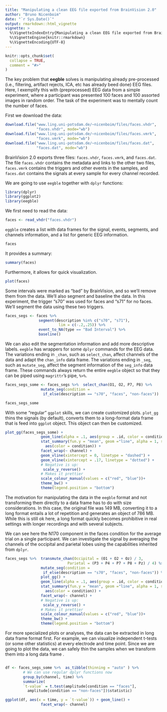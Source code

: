 ```yaml
---
title: "Manipulating a clean EEG file exported from BrainVision 2.0"
author: "Bruno Nicenboim"
date: "`r Sys.Date()`"
output: rmarkdown::html_vignette
vignette: >
  %\VignetteIndexEntry{Manipulating a clean EEG file exported from BrainVision 2.0}
  %\VignetteEngine{knitr::rmarkdown}
  %\VignetteEncoding{UTF-8}
---
```


```r
knitr::opts_chunk$set(
  collapse = TRUE,
  comment = "#>"
)
```

The key problem that **eegble** solves is manipulating already pre-processed (i.e.,
filtering, artifact rejects, ICA, etc has already beed done) EEG files. Here, I
exemplify this with (preprocessed) EEG data from a simple experiment, where a
participant was presented 100 faces and 100 assorted images in random order. The
task of the experiment was to mentally count the number of faces.

First we download the data:

```r
download.file("www.ling.uni-potsdam.de/~nicenboim/files/faces.vhdr", 
              "faces.vhdr", mode="wb")
download.file("www.ling.uni-potsdam.de/~nicenboim/files/faces.vmrk", 
              "faces.vmrk", mode="wb")
download.file("www.ling.uni-potsdam.de/~nicenboim/files/faces.dat", 
              "faces.dat", mode="wb")
```

BrainVision 2.0 exports three files: `faces.vhdr`, `faces.vmrk`, and
`faces.dat`. The file `faces.vhdr` contains the metadata and links to the other
two files, `faces.vmrk` contains the triggers and other events in the samples,
and `faces.dat` contains the signals at every sample for every channel recorded.

We are going to use `eegble` together with `dplyr` functions:

```r
library(dplyr)
library(ggplot2)
library(eegble)
```

We first need to read the data:

```r
faces <- read_vhdr("faces.vhdr")
```

`eggble` creates a list with data frames for the signal, events, segments, and
channels information, and a list for generic EEG information.

```r
faces
```

It provides a summary:

```r
summary(faces)
```

Furthermore, it allows for quick visualization.

```r
plot(faces)
```



Some intervals were marked as "bad" by BrainVision, and so we'll remove them
from the data. We'll also segment and baseline the data. In this experiment, the
trigger "s70" was used for faces and "s71" for no faces. We'll segment the data
using these two triggers.


```r
faces_segs <- faces %>% 
               segment(description %in% c("s70", "s71"), 
                        lim = c(-.2,.25)) %>%
               event_to_NA(type == "Bad Interval") %>% 
               baseline()

```


We can also edit the segmentation information and add more descriptive labels.
`eegble` has wrappers for some `dplyr` commands for the EEG data. The variations
ending in `_chan`, such as `select_chan`,  affect channels of the data and adapt
the `chan_info` data frame. The variations ending in `_seg`, such as
`mutate_seg`,  affect the segment information of the `seg_info` data frame.
These commands always return the entire `eegble` object so that they can be
piped using `magrittr`'s pipe, `%>%`.

```r

faces_segs_some <- faces_segs %>%  select_chan(O1, O2, P7, P8) %>% 
                mutate_seg(condition =
                 if_else(description == "s70", "faces", "non-faces"))

faces_segs_some
```

With some "regular" `ggplot` skills, we can create customized plots. `plot_gg`
thins the signals (by default), converts them to a long-format data frame that is
feed into `ggplot` object. This object can then be customized. 



```r
plot_gg(faces_segs_some) + 
                geom_line(alpha = .1, aes(group = .id, color = condition)) + 
                stat_summary(fun.y = "mean", geom ="line", alpha = 1, size = 1, 
                  aes(color = condition)) +
                facet_wrap(~ channel) + 
                geom_vline(xintercept = 0, linetype = "dashed") + 
                geom_vline(xintercept = .17, linetype = "dotted") + 
                # Negative is up:  
                 scale_y_reverse() +
                # Makes it prettier 
                scale_colour_manual(values = c("red", "blue"))+
                theme_bw() + 
                theme(legend.position = "bottom") 
```

The motivation for manipulating the data in the `eegble` format and not transforming
them directly to a data frame has to do with size considerations. In this case,
the original file was 149 MB, converting it to a long format entails a lot of
repetition and generates an object of 786 MB. While this is still ok here, a long format
quickly becomes prohibitive in real settings with longer recordings and with
several subjects.



We can see here the N170 component in the faces condition for the average trial
on a single participant. We can investigate the signal by averaging the channels
of the occipital and parietal lobes using the capabilities inherited from
`dplyr`.

```r

faces_segs %>%  transmute_chan(Occipital = (O1 + O2 + Oz) / 3, 
                            Parietal = (P3 + P4 + P7 + P8 + Pz) / 4) %>% 
                mutate_seg(condition =
                 if_else(description == "s70", "faces", "non-faces")) %>%
                plot_gg() + 
                geom_line(alpha = .1, aes(group = .id, color = condition)) +
                stat_summary(fun.y = "mean", geom ="line", alpha = 1, size = 1, 
                  aes(color = condition)) +
                facet_wrap(~ channel) + 
                # Negative is up:  
                 scale_y_reverse() +
                # Makes it prettier 
                scale_colour_manual(values = c("red", "blue"))+
                theme_bw() + 
                theme(legend.position = "bottom") 

```


For more specialized plots or analyses, the data can be extracted in long data
frame format first. For example, we can visualize independent t-tests (or some
other statistics) at every electrode and time point. Since we are going to plot
the data, we can safely thin the samples when we transform them into a long data
frame .

```r

```

```r

df <- faces_segs_some %>%  as_tibble(thinning = "auto" ) %>%
        # We can use regular dplyr functions now
        group_by(channel, time) %>% 
        summarize(
        `t-value` = t.test(amplitude[condition == "faces"],
          amplitude[condition == "non-faces"])$statistic)

ggplot(df, aes(x = time, y = `t-value`)) + geom_line() +
                facet_wrap(~ channel) 


```



<!-- https://github.com/hrbrmstr/ggalt/blob/master/R/geom_lollipop.r -->

